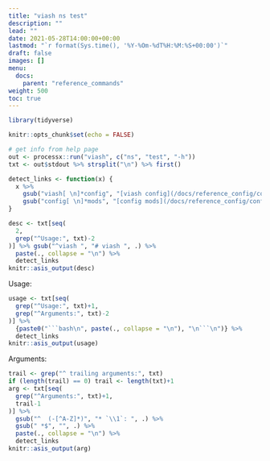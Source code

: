 ```yaml
---
title: "viash ns test"
description: ""
lead: ""
date: 2021-05-28T14:00:00+00:00
lastmod: "`r format(Sys.time(), '%Y-%Om-%dT%H:%M:%S+00:00')`"
draft: false
images: []
menu:
  docs:
    parent: "reference_commands"
weight: 500
toc: true
---
```


```r
library(tidyverse)

knitr::opts_chunk$set(echo = FALSE)

# get info from help page
out <- processx::run("viash", c("ns", "test", "-h"))
txt <- out$stdout %>% strsplit("\n") %>% first()

detect_links <- function(x) {
  x %>% 
    gsub("viash[ \n]*config", "[viash config](/docs/reference_config/config)", .) %>% 
    gsub("config[ \n]*mods", "[config mods](/docs/reference_config/config_mods/)", .)
}
```

```r
desc <- txt[seq(
  2,
  grep("^Usage:", txt)-2
)] %>% gsub("^viash ", "# viash ", .) %>% 
  paste(., collapse = "\n") %>% 
  detect_links
knitr::asis_output(desc)
```

Usage: 
```r
usage <- txt[seq(
  grep("^Usage:", txt)+1,
  grep("^Arguments:", txt)-2
)] %>% 
  {paste0("```bash\n", paste(., collapse = "\n"), "\n```\n")} %>% 
  detect_links
knitr::asis_output(usage)
```

Arguments:

```r
trail <- grep("^ trailing arguments:", txt)
if (length(trail) == 0) trail <- length(txt)+1
arg <- txt[seq(
  grep("^Arguments:", txt)+1,
  trail-1
)] %>% 
  gsub("^  (-[^A-Z]*)", "* `\\1`: ", .) %>% 
  gsub(" *$", "", .) %>% 
  paste(., collapse = "\n") %>% 
  detect_links
knitr::asis_output(arg)
```
